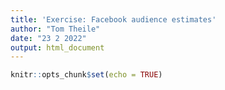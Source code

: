 ```yaml
---
title: 'Exercise: Facebook audience estimates'
author: "Tom Theile"
date: "23 2 2022"
output: html_document
---
```


```r
knitr::opts_chunk$set(echo = TRUE)
```
